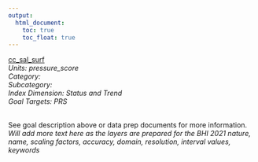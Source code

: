 ```yaml
---
output:
  html_document:
    toc: true
    toc_float: true
---
```


[cc_sal_surf](https://github.com/OHI-Baltic/bhi-prep/blob/master/layers/cc_sal_surf_bhi2019.csv)\
*Units: pressure_score*\
*Category:*\
*Subcategory:*\
*Index Dimension: Status and Trend*\
*Goal Targets: PRS*\
<br>

See goal description above or data prep documents for more information.\
*Will add more text here as the layers are prepared for the BHI 2021*
*nature, name, scaling factors, accuracy, domain, resolution, interval values, keywords*



<br>

